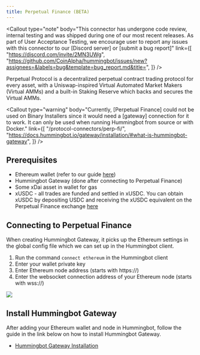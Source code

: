 ```yaml
---
title: Perpetual Finance (BETA)
---
```



<Callout
  type="note"
  body="This connector has undergone code review, internal testing and was shipped during one of our most recent releases. As part of User Acceptance Testing, we encourage user to report any issues with this connector to our [Discord server] or [submit a bug report]"
  link={[
    "https://discord.com/invite/2MN3UWg",
    "https://github.com/CoinAlpha/hummingbot/issues/new?assignees=&labels=bug&template=bug_report.md&title=",
  ]}
/>

Perpetual Protocol is a decentralized perpetual contract trading protocol for every asset, with a Uniswap-inspired Virtual Automated Market Makers (Virtual AMMs) and a built-in Staking Reserve which backs and secures the Virtual AMMs.

<Callout
  type="warning"
  body="Currently, [Perpetual Finance] could not be used on Binary Installers since it would need a [gateway] connection for it to work. It can only be used when running Hummingbot from source or with Docker."
  link={[
    "/protocol-connectors/perp-fi/",
    "https://docs.hummingbot.io/gateway/installation/#what-is-hummingbot-gateway",
  ]}
/>

## Prerequisites

- Ethereum wallet (refer to our guide [here](/operation/adv-command-ref/#setup-ethereum-wallet))
- Hummingbot Gateway (done after connecting to Perpetual Finance)
- Some xDai asset in wallet for gas
- xUSDC - all trades are funded and settled in xUSDC. You can obtain xUSDC by depositing USDC and receiving the xUSDC equivalent on the Perpetual Finance exchange [here](https://perp.exchange)

## Connecting to Perpetual Finance

When creating Hummingbot Gateway, it picks up the Ethereum settings in the global config file which we can set up in the Hummingbot client.

1. Run the command `connect ethereum` in the Hummingbot client
2. Enter your wallet private key
3. Enter Ethereum node address (starts with https://)
4. Enter the websocket connection address of your Ethereum node (starts with wss://)

![](img/connect-ethereum.gif)

## Install Hummingbot Gateway

After adding your Ethereum wallet and node in Hummingbot, follow the guide in the link below on how to install Hummingbot Gateway.

- [Hummingbot Gateway Installation](/gateway/installation/)
